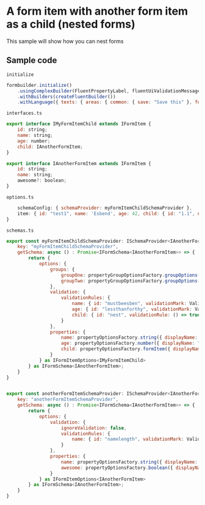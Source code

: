 <h1>A form item with another form item as a child (nested forms)</h1>
<p>This sample will show how you can nest forms</p>  


<h2>Sample code</h2>  


```initialize```  
```js
formbuilder.initialize()
    .usingComplexBuilder(FluentPropertyLabel, fluentUiValidationMessageElement, FluentFormShimmer)
    .withBuilders(createFluentBuilder())
    .withLanguage({ texts: { areas: { common: { save: "Save this" }, form: { dateDefaultPlaceholder: "Pick a date.." } } } })
```

```interfaces.ts```  
```js
export interface IMyFormItemChild extends IFormItem {
    id: string;
    name: string;
    age: number;
    child: IAnotherFormItem;
}

export interface IAnotherFormItem extends IFormItem {
    id: string;
    name: string;
    awesome?: boolean;
}
```


```options.ts```  
```js
    schemaConfig: { schemaProvider: myFormItemChildSchemaProvider },
    item: { id: "test1", name: 'Esbend', age: 42, child: { id: "1.1", name: "Esben", awesome: true } as IAnotherFormItem } as IMyFormItemChild,
}
```


```schemas.ts```  
```js
export const myFormItemChildSchemaProvider: ISchemaProvider<IAnotherFormItem> = {
    key: "myFormItemChildSchemaProvider",
    getSchema: async () : Promise<IFormSchema<IAnotherFormItem>> => {
        return {
            options: {
                groups: {
                    groupOne: propertyGroupOptionsFactory.groupOptions({ displayName: "Group 1" }),
                    groupTwo: propertyGroupOptionsFactory.groupOptions({ displayName: "Group 2", groupProps: { collapsed: true } })
                },
                validation: {
                    validationRules: {
                        name: { id: "mustbeesben", validationMark: ValidationMark.Required, validationRule: (item: IMyFormItemChild) => item.name === "Esben", validationMessage: "Your name must be 'Esben'", validateOn: ValidationEventType.Blur | ValidationEventType.Manual },
                        age: { id: "lessthanforthy", validationMark: ValidationMark.Required, validationRule: (item: IMyFormItemChild) => (item.age ?? 0) < 40, validationMessage: "You must be less than 40 years old", validateOn: ValidationEventType.Blur | ValidationEventType.Manual },
                        child: { id: "nest", validationRule: () => true, validateOn: ValidationEventType.Blur | ValidationEventType.Manual, validationMessage: "", usingSchemaKey: "anotherFormItemSchemaProvider" }
                    }
                },
                properties: { 
                    name: propertyOptionsFactory.string({ displayName: "This name", group: "groupOne", config: { resizable: true }, description: "This is an explanation of what this property does.." }),
                    age: propertyOptionsFactory.number({ displayName: "This age", group: "groupTwo", hideLabel: true, config: { allowNegativeNumbers: true } }),
                    child: propertyOptionsFactory.formItem({ displayName: "Another 'FormItem' as child", config: { schemaConfig: { registeredSchemaKey: "anotherFormItemSchemaProvider" } }, listItemOptions: { customValueRender: item => <>{(item.child as IAnotherFormItem)?.name}</> } } ),
                } 
            } as IFormItemOptions<IMyFormItemChild>
        } as IFormSchema<IAnotherFormItem>;
    }
}


export const anotherFormItemSchemaProvider: ISchemaProvider<IAnotherFormItem> = {
    key: "anotherFormItemSchemaProvider",
    getSchema: async () : Promise<IFormSchema<IAnotherFormItem>> => {
        return {
            options: {
                validation: {
                    ignoreValidation: false,
                    validationRules: {
                        name: { id: "namelength", validationMark: ValidationMark.Required, validationRule: (item: IAnotherFormItem) => (item.name?.length ?? 0) > 3, validationMessage: "Your name must be over 3 characters", validateOn: ValidationEventType.Blur | ValidationEventType.Manual },
                    }
                },
                properties: {
                    name: propertyOptionsFactory.string({ displayName: "This name", group: "groupOne", config: { resizable: true } }),
                    awesome: propertyOptionsFactory.boolean({ displayName: "Are you awesome, sir?", group: "groupTwo", config: { asToggle: false, textIfTrue: "Si senor", textIfFalse: "Nopes, not really" }})
                } 
            } as IFormItemOptions<IAnotherFormItem>
        } as IFormSchema<IAnotherFormItem>;
    }
}
```